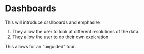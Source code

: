 # Dashboards

This will introduce dashboards and emphasize

1. They allow the user to look at different resolutions of the data.
2. They allow the user to do their own exploration.

This allows for an "unguided" tour.

